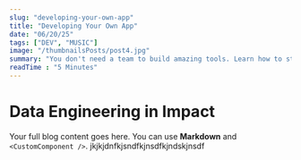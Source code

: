 ```yaml
---
slug: "developing-your-own-app"
title: "Developing Your Own App"
date: "06/20/25"
tags: ["DEV", "MUSIC"]
image: "/thumbnailsPosts/post4.jpg"
summary: "You don't need a team to build amazing tools. Learn how to start small."
readTime : "5 Minutes"
---
```


# Data Engineering in Impact

Your full blog content goes here. You can use **Markdown** and `<CustomComponent />`.
jkjkjdnfkjsndfkjnsdfkjndskjnsdf